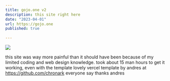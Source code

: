 ```yaml
---
title: gojo.one v2
description: this site right here
date: "2023-04-01"
url: https://gojo.one
published: true
  
---
```



[![](/planetfall.png)](https://planetfall.io)

this site was way more painful than it should have been because of my limited coding and web design knowledge. took about 15 man hours to get it working, even with the template
lovely vercel template by andres at https://github.com/chronark
everyone say thanks andres

